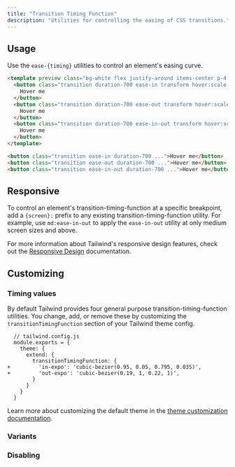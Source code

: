 ```yaml
---
title: "Transition Timing Function"
description: "Utilities for controlling the easing of CSS transitions."
---
```




## Usage

Use the `ease-{timing}` utilities to control an element's easing curve.

```html
<template preview class="bg-white flex justify-around items-center p-4 py-12">
  <button class="transition duration-700 ease-in transform hover:scale-125 bg-blue-500 text-white font-bold py-2 px-4 rounded">
    Hover me
  </button>
  <button class="transition duration-700 ease-out transform hover:scale-125 bg-blue-500 text-white font-bold py-2 px-4 rounded">
    Hover me
  </button>
  <button class="transition duration-700 ease-in-out transform hover:scale-125 bg-blue-500 text-white font-bold py-2 px-4 rounded">
    Hover me
  </button>
</template>

<button class="transition ease-in duration-700 ...">Hover me</button>
<button class="transition ease-out duration-700 ...">Hover me</button>
<button class="transition ease-in-out duration-700 ...">Hover me</button>
```

## Responsive

To control an element's transition-timing-function at a specific breakpoint, add a `{screen}:` prefix to any existing transition-timing-function utility. For example, use `md:ease-in-out` to apply the `ease-in-out` utility at only medium screen sizes and above.

For more information about Tailwind's responsive design features, check out the [Responsive Design](/docs/responsive-design) documentation.

## Customizing

### Timing values

By default Tailwind provides four general purpose transition-timing-function utilities. You change, add, or remove these by customizing the `transitionTimingFunction` section of your Tailwind theme config.

```diff-js
  // tailwind.config.js
  module.exports = {
    theme: {
      extend: {
        transitionTimingFunction: {
+         'in-expo': 'cubic-bezier(0.95, 0.05, 0.795, 0.035)',
+         'out-expo': 'cubic-bezier(0.19, 1, 0.22, 1)',
        }
      }
    }
  }
```

Learn more about customizing the default theme in the [theme customization documentation](/docs/theme#customizing-the-default-theme).

### Variants

<Variants plugin="transitionTimingFunction" name="transition-timing-function" />

### Disabling

<Disabling plugin="transitionTimingFunction" name="transition-timing-function" />
